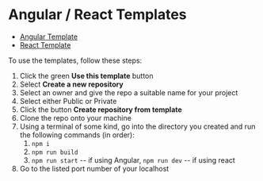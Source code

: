 <!--
title: Setup/Using Templates
-->

<Meta title="Setup/Using Templates" />

# Angular / React Templates

- [Angular Template](https://github.com/GovAlta/ui-components-angular-template)
- [React Template](https://github.com/GovAlta/ui-components-react-template)

To use the templates, follow these steps:

1. Click the green **Use this template** button
2. Select **Create a new repository**
3. Select an owner and give the repo a suitable name for your project
4. Select either Public or Private
5. Click the button **Create repository from template**
6. Clone the repo onto your machine
7. Using a terminal of some kind, go into the directory you created and run the following commands (in order):
   1. `npm i`
   2. `npm run build`
   3. `npm run start` -- if using Angular, `npm run dev` -- if using react
8. Go to the listed port number of your localhost
